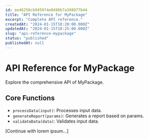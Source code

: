 ```yaml
---
id: ee46258cb9459f4e0496b7a398977b44
title: "API Reference for MyPackage"
excerpt: "Complete API reference."
createdAt: "2024-01-15T10:20:00.000Z"
updatedAt: "2024-01-15T10:25:00.000Z"
slug: "api-reference-mypackage"
status: "published"
publishedAt: null
---
```


# API Reference for MyPackage

Explore the comprehensive API of MyPackage.

## Core Functions

- `processData(input)`: Processes input data.
- `generateReport(params)`: Generates a report based on params.
- `validateData(data)`: Validates input data.

[Continue with lorem ipsum...]
